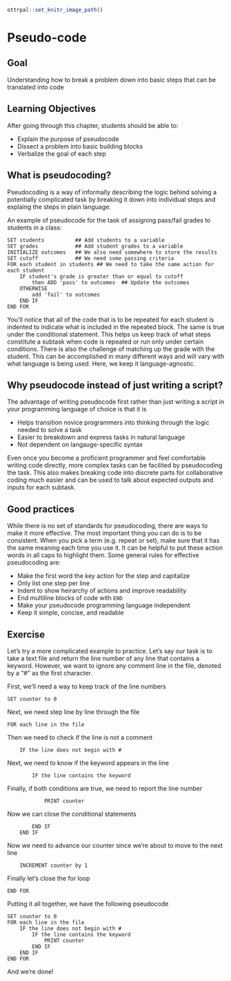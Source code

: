 ```r
ottrpal::set_knitr_image_path()
```

# Pseudo-code

## Goal

Understanding how to break a problem down into basic steps that can be translated into code

## Learning Objectives

After going through this chapter, students should be able to:

* Explain the purpose of pseudocode
* Dissect a problem into basic building blocks
* Verbalize the goal of each step

## What is pseudocoding?

Pseudocoding is a way of informally describing the logic behind solving a potentially complicated task by breaking it down into individual steps and explaing the steps in plain language.

An example of pseudocode for the task of assigning pass/fail grades to students in a class:

```
SET students          ## Add students to a variable
SET grades            ## Add student grades to a variable
INITIALIZE outcomes   ## We also need somewhere to store the results
SET cutoff            ## We need some passing criteria
FOR each student in students ## We need to take the same action for each student
    IF student's grade is greater than or equal to cutoff
        then ADD 'pass' to outcomes  ## Update the outcomes
    OTHERWISE
        add 'fail' to outcomes
    END IF
END FOR
```

You'll notice that all of the code that is to be repeated for each student is indented to indicate what is included in the repeated block. The same is true under the conditional statement. This helps us keep track of what steps constitute a subtask when code is repeated or run only under certain conditions. There is also the challenge of matching up the grade with the student. This can be accomplished in many different ways and will vary with what language is being used. Here, we keep it language-agnostic.

## Why pseudocode instead of just writing a script?

The advantage of writing pseudocode first rather than just writing a script in your programming language of choice is that it is

* Helps transition novice programmers into thinking through the logic needed to solve a task
* Easier to breakdown and express tasks in natural language
* Not dependent on langauge-specific syntax

Even once you become a proficient programmer and feel comfortable writing code directly, more complex tasks can be facilited by pseudocoding the task. This also makes breaking code into discrete parts for collaborative coding much easier and can be used to talk about expected outputs and inputs for each subtask.

## Good practices

While there is no set of standards for pseudocoding, there are ways to make it more effective. The most important thing you can do is to be consistent. When you pick a term (e.g. repeat or set), make sure that it has the same meaning each time you use it. It can be helpful to put these action words in all caps to highlight them. Some general rules for effective pseudocoding are:

* Make the first word the key action for the step and capitalize
* Only list one step per line
* Indent to show heirarchy of actions and improve readability
* End multiline blocks of code with `END`
* Make your pseudocode programming language independent
* Keep it simple, concise, and readable

## Exercise

Let's try a more complicated example to practice. Let's say our task is to take a text file and return the line number of any line that contains a keyword. However, we want to ignore any comment line in the file, denoted by a "#" as the first character.

First, we'll need a way to keep track of the line numbers

```
SET counter to 0
```

Next, we need step line by line through the file

```
FOR each line in the file
```

Then we need to check if the line is not a comment

```
    IF the line does not begin with #
```

Next, we need to know if the keyword appears in the line

```
        IF the line contains the keyword
```

Finally, if both conditions are true, we need to report the line number

```
            PRINT counter
```

Now we can close the conditional statements

```
        END IF
    END IF
```

Now we need to advance our counter since we're about to move to the next line

```
    INCREMENT counter by 1
```

Finally let's close the for loop

```
END FOR
```

Putting it all together, we have the following pseudocode

```
SET counter to 0
FOR each line in the file
    IF the line does not begin with #
        IF the line contains the keyword
            PRINT counter
        END IF
    END IF
END FOR
```

And we're done!